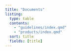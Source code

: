 ```yaml
---
title: "Documents"
listing:
  type: table
  contents:
    - "guidelines/index.qmd"
    - "products/index.qmd"
  sort: title
  fields: [title]
---
```

